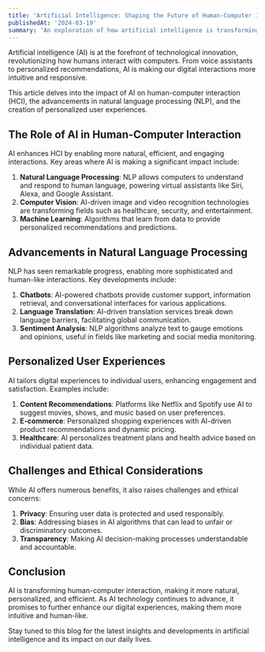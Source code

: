 ```yaml
---
title: 'Artificial Intelligence: Shaping the Future of Human-Computer Interaction'
publishedAt: '2024-03-19'
summary: 'An exploration of how artificial intelligence is transforming human-computer interaction, from natural language processing to personalized experiences.'
---
```


Artificial intelligence (AI) is at the forefront of technological innovation, revolutionizing how humans interact with computers. From voice assistants to personalized recommendations, AI is making our digital interactions more intuitive and responsive.

This article delves into the impact of AI on human-computer interaction (HCI), the advancements in natural language processing (NLP), and the creation of personalized user experiences.

## The Role of AI in Human-Computer Interaction

AI enhances HCI by enabling more natural, efficient, and engaging interactions. Key areas where AI is making a significant impact include:

1. **Natural Language Processing**: NLP allows computers to understand and respond to human language, powering virtual assistants like Siri, Alexa, and Google Assistant.
2. **Computer Vision**: AI-driven image and video recognition technologies are transforming fields such as healthcare, security, and entertainment.
3. **Machine Learning**: Algorithms that learn from data to provide personalized recommendations and predictions.

## Advancements in Natural Language Processing

NLP has seen remarkable progress, enabling more sophisticated and human-like interactions. Key developments include:

1. **Chatbots**: AI-powered chatbots provide customer support, information retrieval, and conversational interfaces for various applications.
2. **Language Translation**: AI-driven translation services break down language barriers, facilitating global communication.
3. **Sentiment Analysis**: NLP algorithms analyze text to gauge emotions and opinions, useful in fields like marketing and social media monitoring.

## Personalized User Experiences

AI tailors digital experiences to individual users, enhancing engagement and satisfaction. Examples include:

1. **Content Recommendations**: Platforms like Netflix and Spotify use AI to suggest movies, shows, and music based on user preferences.
2. **E-commerce**: Personalized shopping experiences with AI-driven product recommendations and dynamic pricing.
3. **Healthcare**: AI personalizes treatment plans and health advice based on individual patient data.

## Challenges and Ethical Considerations

While AI offers numerous benefits, it also raises challenges and ethical concerns:

1. **Privacy**: Ensuring user data is protected and used responsibly.
2. **Bias**: Addressing biases in AI algorithms that can lead to unfair or discriminatory outcomes.
3. **Transparency**: Making AI decision-making processes understandable and accountable.

## Conclusion

AI is transforming human-computer interaction, making it more natural, personalized, and efficient. As AI technology continues to advance, it promises to further enhance our digital experiences, making them more intuitive and human-like.

Stay tuned to this blog for the latest insights and developments in artificial intelligence and its impact on our daily lives.
